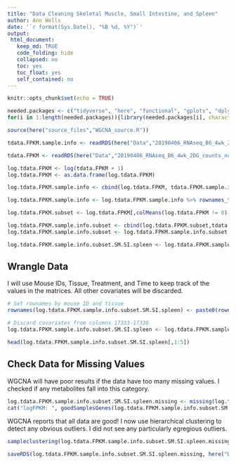 ```yaml
---
title: "Data Cleaning Skeletal Muscle, Small Intestine, and Spleen"
author: Ann Wells
date: '`r format(Sys.Date(), "%B %d, %Y")`'
output:
 html_document:
   keep_md: TRUE
   code_folding: hide
   collapsed: no
   toc: yes
   toc_float: yes
   self_contained: no
---
```


```r
knitr::opts_chunk$set(echo = TRUE)

needed.packages <- c("tidyverse", "here", "functional", "gplots", "dplyr", "GeneOverlap", "R.utils", "reshape2","magrittr","data.table", "RColorBrewer","preprocessCore", "ARTool","emmeans", "phia", "gProfileR", "WGCNA")
for(i in 1:length(needed.packages)){library(needed.packages[i], character.only = TRUE)}

source(here("source_files","WGCNA_source.R"))
```

```r
tdata.FPKM.sample.info <- readRDS(here("Data","20190406_RNAseq_B6_4wk_2DG_counts_phenotypes.RData"))

tdata.FPKM <- readRDS(here("Data","20190406_RNAseq_B6_4wk_2DG_counts_numeric.RData"))

log.tdata.FPKM <- log(tdata.FPKM + 1)
log.tdata.FPKM <- as.data.frame(log.tdata.FPKM)

log.tdata.FPKM.sample.info <- cbind(log.tdata.FPKM, tdata.FPKM.sample.info[,27238:27240])

log.tdata.FPKM.sample.info <- log.tdata.FPKM.sample.info %>% rownames_to_column() %>% filter(rowname != "A113") %>% column_to_rownames()

log.tdata.FPKM.subset <- log.tdata.FPKM[,colMeans(log.tdata.FPKM != 0) > 0.5] 

log.tdata.FPKM.sample.info.subset <- cbind(log.tdata.FPKM.subset,tdata.FPKM.sample.info[,27238:27240])
log.tdata.FPKM.sample.info.subset <- log.tdata.FPKM.sample.info.subset %>% rownames_to_column() %>% filter(rowname != "A113") %>% column_to_rownames()

log.tdata.FPKM.sample.info.subset.SM.SI.spleen <- log.tdata.FPKM.sample.info.subset %>% rownames_to_column() %>% filter(Tissue %in% c("Skeletal Muscle", "Spleen", "Small Intestine")) %>% column_to_rownames()
```

Wrangle Data
------------
I will use Mouse IDs, Tissue, Treatment, and Time to keep track of the values in the matrices. All other covariates will be discarded.

```r
# Set rownames by mouse ID and tissue
rownames(log.tdata.FPKM.sample.info.subset.SM.SI.spleen) <- paste0(rownames(log.tdata.FPKM.sample.info.subset.SM.SI.spleen),":", log.tdata.FPKM.sample.info.subset.SM.SI.spleen$Time, ":", log.tdata.FPKM.sample.info.subset.SM.SI.spleen$Treatment, ":", log.tdata.FPKM.sample.info.subset.SM.SI.spleen$Tissue)

# Discard covariates from columns 17333-17336
log.tdata.FPKM.sample.info.subset.SM.SI.spleen <- log.tdata.FPKM.sample.info.subset.SM.SI.spleen[,-(17333:17335)]

head(log.tdata.FPKM.sample.info.subset.SM.SI.spleen[,1:5])
```

Check Data for Missing Values
-----------------------------

WGCNA will have poor results if the data have too many missing values. I checked if any metabolites fall into this category.

```r
log.tdata.FPKM.sample.info.subset.SM.SI.spleen.missing <- missing(log.tdata.FPKM.sample.info.subset.SM.SI.spleen)
cat("logFPKM: ", goodSamplesGenes(log.tdata.FPKM.sample.info.subset.SM.SI.spleen.missing, verbose=0)$allOK, "\n")

```

WGCNA reports that all data are good! I now use hierarchical clustering to detect any obvious outliers. I did not see any particularly egregious outliers.

```r
sampleclustering(log.tdata.FPKM.sample.info.subset.SM.SI.spleen.missing)
```

```r
saveRDS(log.tdata.FPKM.sample.info.subset.SM.SI.spleen.missing, here("Data","SM.SI.spleen","log.tdata.FPKM.sample.info.subset.SM.SI.spleen.missing.WGCNA.RData"))
```

